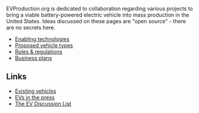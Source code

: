 EVProduction.org is dedicated to collaboration regarding various projects to bring a viable battery-powered electric vehicle into mass production in the United States.  Ideas discussed on these pages are "open source" - there are no secrets here.

*[[Enabling technologies]]
*[[Proposed vehicle types]]
*[[Rules & regulations]]
*[[Business plans]]

==Links==
*[[Existing vehicles]]
*[[EVs in the press]]
*[http://www.evdl.org/ The EV Discussion List]